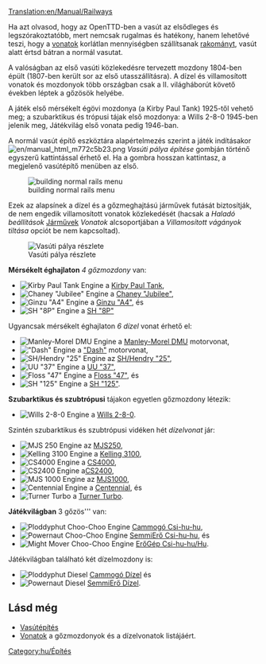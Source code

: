 [[Translation:en/Manual/Railways]]
{{hu/Vasúti pálya típusai}}

Ha azt olvasod, hogy az OpenTTD-ben a vasút az elsődleges és legszórakoztatóbb, mert nemcsak rugalmas és hatékony, hanem lehetővé teszi, hogy a [[hu/Manual/Base Set/Vehicles/Vonatok|vonatok]] korlátlan mennyiségben szállítsanak [[hu/Manual/Base Set/Economy/Rakomány|rakományt]], vasút alatt értsd bátran a normál vasutat.

A valóságban az első vasúti közlekedésre tervezett mozdony 1804-ben épült (1807-ben került sor az első utasszállításra). A dízel és villamosított vonatok és mozdonyok több országban csak a II. világháborút követő években léptek a gőzösök helyébe.

A játék első mérsékelt égövi mozdonya (a Kirby Paul Tank) 1925-től vehető meg; a szubarktikus és trópusi tájak első mozdonya: a Wills 2-8-0 1945-ben jelenik meg, Játékvilág első vonata pedig 1946-ban.

A normál vasút építő eszköztára alapértelmezés szerint a játék indításakor [[File:en/manual html m772c5b23.png]] ''Vasúti pálya építése'' gombján történő egyszerű kattintással érhető el. Ha a gombra hosszan kattintasz, a megjelenő vasútépítő menüben  az első.

[[File:hu/Openttd-rail1.png|none|building normal rails menu]]

Ezek az alapsínek a dízel és a gőzmeghajtású járművek futását biztosítják, de nem  engedik villamosított vonatok közlekedését (hacsak a ''Haladó beállítások'' [[hu/Haladó beállítások/Járművek#Villamosított vágányok letiltása|Járművek]] ''Vonatok'' alcsoportjában a ''Villamosított vágányok tiltása'' opciót be nem kapcsoltad). 

[[File:en/Railway.png|none|frame|Vasúti pálya részlete]]

'''Mérsékelt éghajlaton''' ''4 gőzmozdony'' van:
*[[File:en/Kirbypaultank.png|Kirby Paul Tank Engine]] a [[hu/Manual/Base Set/Vehicles/Kirby Paul Tank|Kirby Paul Tank]], 
*[[File:en/Chaneyjubilee.png|Chaney "Jubilee" Engine]] a [[hu/Manual/Base Set/Vehicles/Chaney "Jubilee"|Chaney "Jubilee"]],
*[[File:en/Ginzua4.png|Ginzu "A4" Engine]] a [[hu/Manual/Base Set/Vehicles/Ginzu "A4"|Ginzu "A4"]], és
*[[File:en/Sh8p.png|SH "8P" Engine]] a [[hu/Manual/Base Set/Vehicles/SH "8P"|SH "8P"]]
Ugyancsak mérsékelt éghajlaton ''6 dízel'' vonat érhető el:
*[[File:en/Manleymoreldmu.png|Manley-Morel DMU Engine]] a [[hu/Manual/Base Set/Vehicles/Manley-Morel DMU|Manley-Morel DMU]] motorvonat, 
*[[File:en/Dash.png|"Dash" Engine]] a [[hu/Manual/Base Set/Vehicles/Dash|"Dash"]] motorvonat,
*[[File:en/Shhendry25.png|SH/Hendry "25" Engine]] az [[hu/Manual/Base Set/Vehicles/SH/Hendry "25"|SH/Hendry "25"]],
*[[File:en/Uu37.png|UU "37" Engine]] a [[hu/Manual/Base Set/Vehicles/UU "37"|UU "37"]],
*[[File:en/Floss47.png|Floss "47" Engine]] a [[hu/Manual/Base Set/Vehicles/Floss "47"|Floss "47"]], és
*[[File:en/Sh125.png|SH "125" Engine]] a [[hu/Manual/Base Set/Vehicles/SH "125"|SH "125"]].


'''Szubarktikus és szubtrópusi''' tájakon egyetlen gőzmozdony létezik:
*[[File:en/Wills280.png|Wills 2-8-0 Engine]] a [[hu/Manual/Base Set/Vehicles/Wills 2-8-0|Wills 2-8-0]].
Szintén szubarktikus és szubtrópusi vidéken hét ''dízelvonat'' jár:
*[[File:en/Mjs250.png|MJS 250 Engine]] az [[hu/Manual/Base Set/Vehicles/MJS250|MJS250]],
*[[File:en/Kelling3100.png|Kelling 3100 Engine]] a [[hu/Manual/Base Set/Vehicles/Kelling 3100|Kelling 3100]],
*[[File:en/Cs4000.png|CS4000 Engine]] a [[hu/Manual/Base Set/Vehicles/CS4000|CS4000]],
*[[File:en/Cs2400.png|CS2400 Engine]] a[[hu/Manual/Base Set/Vehicles/CS2400|CS2400]],
*[[File:en/Mjs1000.png|MJS 1000 Engine]] az [[hu/Manual/Base Set/Vehicles/MJS 1000|MJS1000]],
*[[File:en/Centennial.png|Centennial Engine]] a [[Centennial/Hu>|Centennial]], és
*[[File:en/Turnerturbo.png|Turner Turbo]] a [[hu/Manual/Base Set/Vehicles/Turner Turbo|Turner Turbo]].


'''Játékvilágban''' 3 gőzös''' van:

*[[File:en/Ploddyphutchoochoo.png|Ploddyphut Choo-Choo Engine]] [[hu/Cammogó Csi-hu-hu|Cammogó Csi-hu-hu]],
*[[File:en/Powernautchoochoo.png|Powernaut Choo-Choo Engine]] [[hu/SemmiErő Csi-hu-hu|SemmiErő Csi-hu-hu]], és
*[[File:en/Mightymoverchoochoo.png|Might Mover Choo-Choo Engine]] [[hu/ErőGép Csi-hu-hu|ErőGép Csi-hu-hu/Hu]].
Játékvilágban található két dízelmozdony is:
*[[File:en/Ploddyphutdiesel.png|Ploddyphut Diesel]] [[hu/Cammogó Dízel|Cammogó Dízel]] és
*[[File:en/Powernautdiesel.png|Powernaut Diesel]] [[hu/SemmiErő Dízel|SemmiErő Dízel]].

==Lásd még==
*[[hu/Manual/Vasútépítés|Vasútépítés]]
*[[hu/Manual/Base Set/Vehicles/Vonatok|Vonatok]] a gőzmozdonyok és a dízelvonatok listájáért.

[[Category:hu/Építés]]